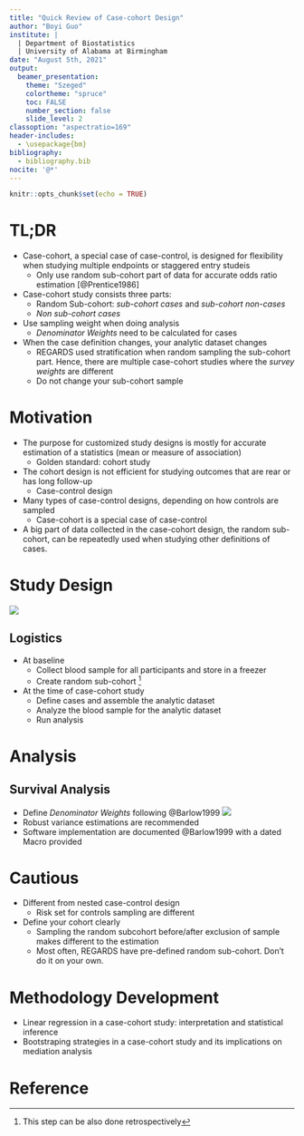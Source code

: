 ```yaml
---
title: "Quick Review of Case-cohort Design"
author: "Boyi Guo"
institute: |
  | Department of Biostatistics
  | University of Alabama at Birmingham
date: "August 5th, 2021"
output: 
  beamer_presentation:
    theme: "Szeged"
    colortheme: "spruce"
    toc: FALSE
    number_section: false
    slide_level: 2
classoption: "aspectratio=169"
header-includes:
  - \usepackage{bm}
bibliography:
  - bibliography.bib
nocite: '@*'
---
```


```r
knitr::opts_chunk$set(echo = TRUE)
```

# TL;DR
* Case-cohort, a special case of case-control, is designed for flexibility when studying multiple endpoints or staggered entry studeis
  * Only use random sub-cohort part of data for accurate odds ratio estimation [@Prentice1986]
* Case-cohort study consists three parts:
  * Random Sub-cohort: _sub-cohort cases_ and _sub-cohort non-cases_
  * _Non sub-cohort cases_
* Use sampling weight when doing analysis
  * _Denominator Weights_ need to be calculated for cases
* When the case definition changes, your analytic dataset changes
  * REGARDS used stratification when random sampling the sub-cohort part. Hence, there are multiple case-cohort studies where the _survey weights_ are different
  * Do not change your sub-cohort sample


# Motivation

* The purpose for customized study designs is mostly for accurate estimation of a statistics (mean or measure of association)
  * Golden standard: cohort study
* The cohort design is not efficient for studying outcomes that are rear or has long follow-up
  * Case-control design
* Many types of case-control designs, depending on how controls are sampled
  * Case-cohort is a special case of case-control
* A big part of data collected in the case-cohort design, the random sub-cohort, can be repeatedly used when studying other definitions of cases.

# Study Design

![](Figure/FlowChart.png)

## Logistics
* At baseline
  * Collect blood sample for all participants and store in a freezer
  * Create random sub-cohort ^[This step can be also done retrospectively]

* At the time of case-cohort study
  * Define cases and assemble the analytic dataset
  * Analyze the blood sample for the analytic dataset
  * Run analysis

# Analysis

## Survival Analysis
* Define _Denominator Weights_ following @Barlow1999
![](Figure/Denominator_weights.jpg)
* Robust variance estimations are recommended
* Software implementation are documented @Barlow1999 with a dated Macro provided

# Cautious 
* Different from nested case-control design
  * Risk set for controls sampling are different
* Define your cohort clearly
  * Sampling the random subcohort before/after exclusion of sample makes different to the estimation
  * Most often, REGARDS have pre-defined random sub-cohort. Don't do it on your own.

# Methodology Development
* Linear regression in a case-cohort study: interpretation and statistical inference
* Bootstraping strategies in a case-cohort study and its implications on mediation analysis


# Reference
